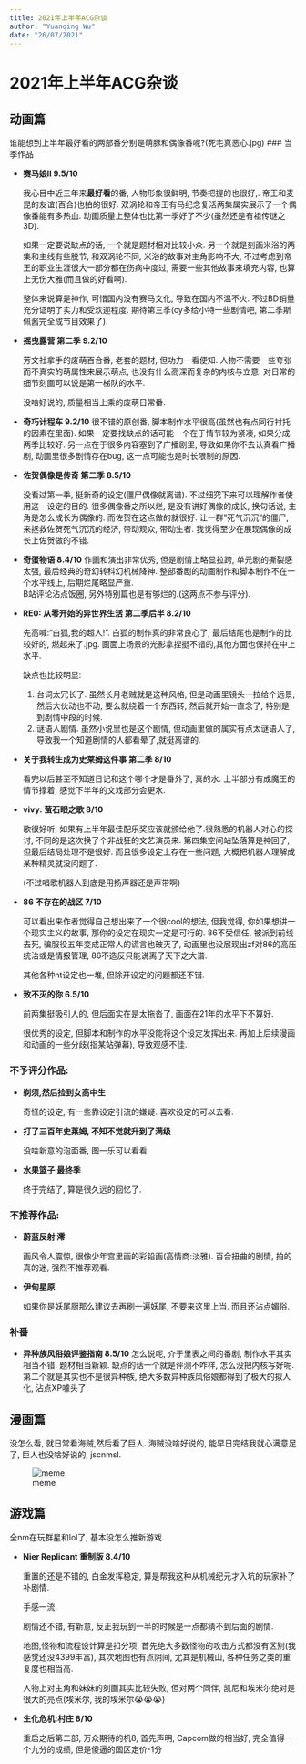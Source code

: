 ```yaml
---
title: 2021年上半年ACG杂谈
author: "Yuanqing Wu"
date: "26/07/2021"
---
```


# 2021年上半年ACG杂谈

## 动画篇

谁能想到上半年最好看的两部番分别是萌豚和偶像番呢?(死宅真恶心.jpg)
### 当季作品

* **赛马娘II 9.5/10** 

  我心目中近三年来**最好看**的番, 人物形象很鲜明, 节奏把握的也很好,. 帝王和麦昆的友谊(百合)也拍的很好. 双涡轮和帝王有马纪念复活两集属实展示了一个偶像番能有多热血. 动画质量上整体也比第一季好了不少(虽然还是有祖传谜之3D).

  如果一定要说缺点的话, 一个就是题材相对比较小众. 另一个就是刻画米浴的两集和主线有些脱节, 和双涡轮不同, 米浴的故事对主角影响不大, 不过考虑到帝王的职业生涯很大一部分都在伤病中度过, 需要一些其他故事来填充内容, 也算上无伤大雅(而且做的好看啊).

  整体来说算是神作, 可惜国内没有赛马文化, 导致在国内不温不火. 不过BD销量充分证明了实力和受欢迎程度. 期待第三季(cy多给小特一些剧情吧, 第二季斯佩酱完全成节目效果了).

* **摇曳露营 第二季 9.2/10**

  芳文社拿手的废萌百合番, 老套的题材, 但功力一看便知. 人物不需要一些夸张而不真实的萌属性来展示萌点, 也没有什么高深而复杂的内核与立意. 对日常的细节刻画可以说是第一梯队的水平.

  没啥好说的, 质量相当上乘的废萌日常番.

* **奇巧计程车 9.2/10**
	很不错的原创番, 脚本制作水平很高(虽然也有点同行衬托的因素在里面). 如果一定要找缺点的话可能一个在于情节较为紧凑, 如果分成两季比较好. 另一点在于很多内容塞到了广播剧里, 导致如果你不去认真看广播剧, 动画里很多剧情存在bug, 这一点可能也是时长限制的原因.

* **佐贺偶像是传奇 第二季 8.5/10**

  没看过第一季, 挺新奇的设定(僵尸偶像就离谱).  不过细究下来可以理解作者使用这一设定的目的. 很多偶像番之所以烂, 是没有讲好偶像的成长, 换句话说, 主角是怎么成长为偶像的. 而佐贺在这点做的就很好. 让一群"死气沉沉"的僵尸, 来拯救佐贺死气沉沉的经济, 带动观众, 带动生者. 我觉得至少在展现偶像的成长上佐贺做的不错.

* **奇蛋物语 8.4/10**
	作画和演出非常优秀, 但是剧情上略显拉跨, 单元剧的撕裂感太强, 最后经典的奇幻转科幻机械降神. 整部番剧的动画制作和脚本制作不在一个水平线上, 后期烂尾略显严重.  
	B站评论沾点饭圈, 另外特别篇也是有够烂的.(这两点不参与评分).

* **RE0: 从零开始的异世界生活 第二季后半 8.2/10**

  先高喊:"白狐,我的超人!". 白狐的制作真的非常良心了, 最后结尾也是制作的比较好的, 燃起来了.jpg. 画面上场景的光影拿捏挺不错的,其他方面也保持在中上水平.

  缺点也比较明显:

  1. 台词太冗长了. 虽然长月老贼就是这种风格, 但是动画里镜头一拉给个远景, 然后大伙动也不动, 要么就绕着一个东西转, 然后就开始一直念了, 特别是到剧情中段的时候.
  2. 谜语人剧情. 虽然小说里也是这个剧情, 但动画里做的属实有点太谜语人了, 导致我一个知道剧情的人都看晕了,就挺离谱的. 

  

* **关于我转生成为史莱姆这件事 第二季 8/10**

  看完以后甚至不知道日记和这个哪个才是番外了, 真的水. 上半部分有成魔王的情节撑着, 感觉下半年的文戏部分会更水.

* **vivy: 萤石眼之歌 8/10**

  歌很好听, 如果有上半年最佳配乐奖应该就颁给他了.很熟悉的机器人对心的探讨, 不同的是这次换了个非战狂的文艺演员来. 第四集空间站坠落算是神回了, 但最后结局处理不是很好. 而且很多设定上存在一些问题, 大概把机器人理解成某种精灵就没问题了.

  (不过唱歌机器人到底是用扬声器还是声带啊)

* **86 不存在的战区 7/10**

  可以看出来作者觉得自己想出来了一个很cool的想法, 但我觉得, 你如果想讲一个现实主义的故事, 那你的设定在现实一定是可行的.  86不受信任, 被派到前线去死, 骗服役五年变成正常人的谎言也破灭了, 动画里也没展现出zf对86的高压统治或是情报管理, 86不造反只能说离了天下之大谱.

  其他各种nt设定也一堆, 但除开设定的问题都还不错.

* **致不灭的你 6.5/10**  

  前两集挺吸引人的,  但后面实在是太拖沓了, 画面在21年的水平下不算好.

  很优秀的设定, 但脚本和制作的水平没能将这个设定发挥出来. 再加上后续漫画和动画的一些分歧(指某站弹幕), 导致观感不佳.

### 不予评分作品:

* **剃须,然后捡到女高中生**

  奇怪的设定, 有一些靠设定引流的嫌疑. 喜欢设定的可以去看.

* **打了三百年史莱姆, 不知不觉就升到了满级**

  没啥新意的泡面番, 图一乐可以看看

* **水果篮子 最终季**

  终于完结了, 算是很久远的回忆了.

### 不推荐作品:

* **蔚蓝反射 澪**

  画风令人震惊, 很像少年宫里画的彩铅画(高情商:淡雅). 百合扭曲的剧情, 拍的真的迷, 强烈不推荐观看.

* **伊甸星原**

  如果你是妖尾厨那么建议去再刷一遍妖尾, 不要来这里上当. 而且还沾点媚俗.

### 补番
* **异种族风俗娘评鉴指南 8.5/10**
	怎么说呢, 介于里表之间的番剧, 制作水平其实相当不错. 题材相当新颖. 缺点的话一个就是评测不咋样, 怎么没把内核写好呢. 第二个就是其实也不是很异种族, 绝大多数异种族风俗娘都得到了极大的拟人化, 沾点XP噱头了.


## 漫画篇

没怎么看, 就日常看海贼,然后看了巨人. 海贼没啥好说的, 能早日完结我就心满意足了, 巨人也没啥好说的, jscnmsl.

![meme](https://image.yqwu.site/i/5ef8b977e7756f24d84bbb82794f4695ee6bfe280b4eb1110ec73ed7d1ee3ebc.jpg)

## 游戏篇

全nm在玩群星和lol了, 基本没怎么推新游戏.

* **Nier Replicant 重制版 8.4/10**

  重置的还是不错的, 白金发挥稳定, 算是帮我这种从机械纪元才入坑的玩家补了补剧情.

  手感一流.

   剧情还不错, 有新意, 反正我玩到一半的时候是一点都猜不到后面的剧情. 

  地图,怪物和流程设计算是扣分项, 首先绝大多数怪物的攻击方式都没有区别(我感觉还没4399丰富), 其次地图也有点阴间, 尤其是机械山, 各种任务之类的重复度也相当高.

  人物上对主角和妹妹的刻画其实比较失败, 但对两个同伴, 凯尼和埃米尔绝对是很大的亮点(埃米尔, 我的埃米尔😭😭😭)

* **生化危机:村庄 8/10**

  重启之后第二部, 万众期待的机8, 首先声明, Capcom做的相当好, 完全值得一个九分的成绩, 但是傻逼的国区定价-1分

